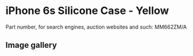 
# iPhone 6s Silicone Case - Yellow

Part number, for search engines, auction websites and such: MM662ZM/A

## Image gallery

<div style={{ width: '100%', maxWidth: '768px' }}>
<GalleryComponent
    images={[
      {
        original: "/everysource/MM662.webp",
        thumbnail: "/everypreview/MM662.webp",
      },
      {
        original: "/everysource/MM662_AV1_GOLD.webp",
        thumbnail: "/everypreview/MM662_AV1_GOLD.webp",
      },
      {
        original: "/everysource/MM662_AV1_SILVER.webp",
        thumbnail: "/everypreview/MM662_AV1_SILVER.webp",
      },
      {
        original: "/everysource/MM662_AV1_SPACE_GRAY.webp",
        thumbnail: "/everypreview/MM662_AV1_SPACE_GRAY.webp",
      }
    ]}
  />
</div>